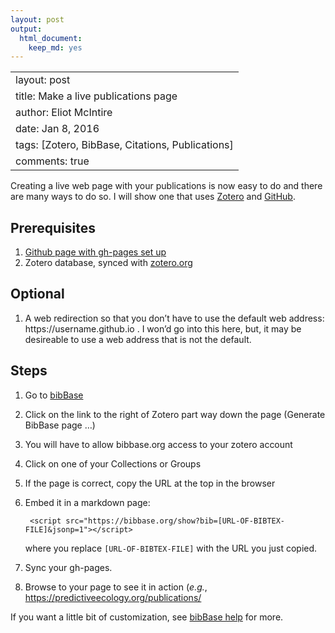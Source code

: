 ```yaml
---
layout: post
output:
  html_document:
    keep_md: yes
---
```

---
layout: post
title: Make a live publications page
author: Eliot McIntire
date: Jan 8, 2016
tags: [Zotero, BibBase, Citations, Publications]
comments: true
---

Creating a live web page with your publications is now easy to do and there are many ways to do so. I will show one that uses [Zotero](https://www.zotero.org/) and [GitHub](https://github.com/).

## Prerequisites

1. [Github page with gh-pages set up](https://pages.github.com/)
2. Zotero database, synced with [zotero.org](https://www.zotero.org/)


## Optional

1. A web redirection so that you don't have to use the default web address: https://username.github.io . I won'd go into this here, but, it may be desireable to use a web address that is not the default.

## Steps

1. Go to [bibBase](https://bibbase.org/)
2. Click on the link to the right of Zotero part way down the page (Generate BibBase page ...)
3. You will have to allow bibbase.org access to your zotero account
4. Click on one of your Collections or Groups
5. If the page is correct, copy the URL at the top in the browser
6. Embed it in a markdown page:

        <script src="https://bibbase.org/show?bib=[URL-OF-BIBTEX-FILE]&jsonp=1"></script>

    where you replace `[URL-OF-BIBTEX-FILE]` with the URL you just copied.
    
7. Sync your gh-pages.
8. Browse to your page to see it in action (*e.g.*, [https://predictiveecology.org/publications/](https://predictiveecology.org/publications/)

If you want a little bit of customization, see [bibBase help](https://bibbase.org/help) for more.
